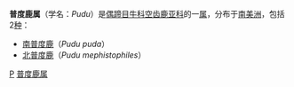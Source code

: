 {{Expand English|Pudú}}
{{Automatic Taxobox
| taxon = Pudu
| authority = [[约翰·爱德华·格雷|Gray]]，1852
| image = Pudupuda hem 8 FdoVidal Villarr 08Abr06-PhotoJimenez.JPG
| image_caption = [[南普度鹿|南普度鹿]]（''Pudu puda''）
}}
'''普度鹿属'''（学名：''Pudu''）是[[偶蹄目|偶蹄目]][[牛科|牛科]][[空齿鹿亚科|空齿鹿亚科]]的一[[属_(生物)|属]]，分布于[[南美洲|南美洲]]，包括2[[物种|种]]：

*[[南普度鹿|南普度鹿]]（''Pudu puda''）
*[[北普度鹿|北普度鹿]]（''Pudu mephistophiles''）

{{Artiodactyla|R.1}}
{{Taxonbar|from=Q848656}}
{{偶蹄目小作品}}
[[Category:_1852年描述的分类群|P]]
[[Category:普度鹿属|]]